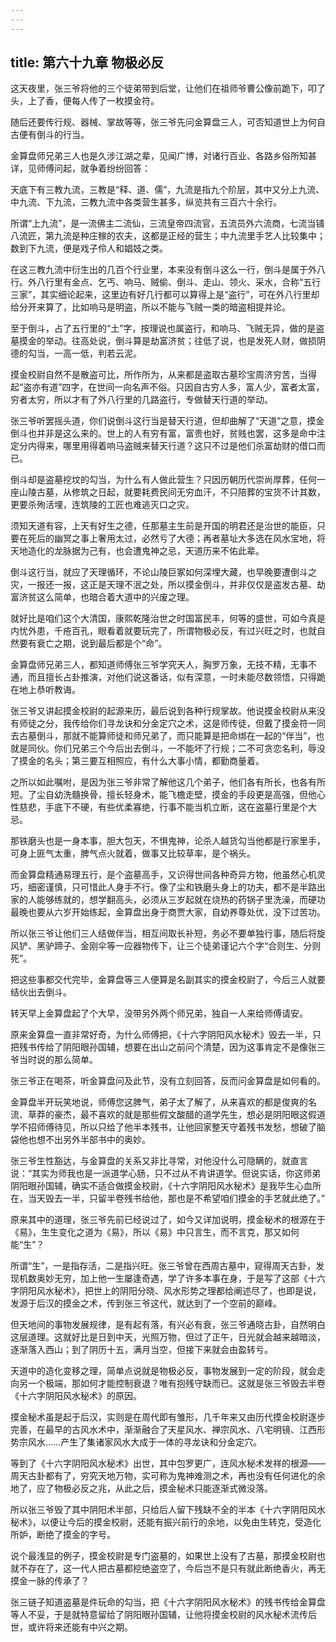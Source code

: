 ```yaml
---
---
---
```

title: 第六十九章 物极必反
---




这天夜里，张三爷将他的三个徒弟带到后堂，让他们在祖师爷曹公像前跪下，叩了头，上了香，便每人传了一枚摸金符。

随后还要传行规、器械、掌故等等，张三爷先问金算盘三人，可否知道世上为何自古便有倒斗的行当。

金算盘师兄弟三人也是久涉江湖之辈，见闻广博，对诸行百业、各路乡俗所知甚详，见师傅问起，就争着纷纷回答：

天底下有三教九流，三教是“释、道、儒”，九流是指九个阶层，其中又分上九流、中九流、下九流，三教九流中各类营生甚多，纵览共有三百六十余行。

所谓“上九流”，是一流佛主二流仙，三流皇帝四流官，五流员外六流商，七流当铺八流匠，第九流是种庄稼的农夫，这都是正经的营生；中九流里手艺人比较集中；数到下九流，便是戏子伶人和娼妓之类。

在这三教九流中衍生出的几百个行业里，本来没有倒斗这么一行，倒斗是属于外八行。外八行里有金点、乞丐、响马、贼偷、倒斗、走山、领火、采水，合称“五行三家”，其实细论起来，这里边有好几行都可以算得上是“盗行”，可在外八行里却给分开来算了，比如响马是明盗，所以不能与飞贼一类的暗盗相提并论。

至于倒斗，占了五行里的“土”字，按理说也属盗行，和响马、飞贼无异，做的是盗墓摸金的举动。往高处说，倒斗算是劫富济贫；往低了说，也是发死人财，做损阴德的勾当，一高一低，判若云泥。

摸金校尉自然不是散盗可比，所作所为，从来都是盗取古墓珍宝周济穷苦，当得起“盗亦有道”四字，在世间一向名声不俗。只因自古穷人多，富人少，富者太富，穷者太穷，所以才有了外八行里的几路盗行，专做替天行道的举动。

张三爷听罢摇头道，你们说倒斗这行当是替天行道，但却曲解了“天道”之意，摸金倒斗也并非是这么来的。世上的人有穷有富，富贵也好，贫贱也罢，这多是命中注定分内得来，哪里用得着响马盗贼来替天行道？这只不过是他们杀富劫财的借口而已。

倒斗却是盗墓挖坟的勾当，为什么有人做此营生？只因历朝历代崇尚厚葬，任何一座山陵古墓，从修筑之日起，就要耗费民间无穷血汗，不只陪葬的宝货不计其数，更要杀殉活埋，连筑陵的工匠也难逃灭口之灾。

须知天道有容，上天有好生之德，任那墓主生前是开国的明君还是治世的能臣，只要在死后的幽冥之事上奢用太过，必然亏了大德；再者墓址大多选在风水宝地，将天地造化的龙脉据为己有，也会遭鬼神之忌，天道历来不佑此辈。

倒斗这行当，就应了天理循环，不论山陵巨冢如何深埋大藏，也早晚要遭倒斗之灾，一报还一报，这正是天理不泯之处，所以摸金倒斗，并非仅仅是盗发古墓、劫富济贫这么简单，也暗合着大道中的兴废之理。

就好比是咱们这个大清国，康熙乾隆治世之时国富民丰，何等的盛世，可如今真是内忧外患，千疮百孔，眼看着就要玩完了，所谓物极必反，有过兴旺之时，也就自然要有衰亡之期，说到最后都是个“命”。

金算盘师兄弟三人，都知道师傅张三爷学究天人，胸罗万象，无技不精，无事不通，而且擅长占卦推演，对他们说这番话，似有深意，一时未能尽数领悟，只得跪在地上恭听教诲。

张三爷又讲起摸金校尉的起源来历，最后说到各种行规掌故。他说摸金校尉从来没有师徒之分，我传给你们寻龙诀和分金定穴之术，这是师传徒，但戴了摸金符一同去古墓倒斗，那就不能算师徒和师兄弟了，而只能算是把命绑在一起的“伴当”，也就是同伙。你们兄弟三个今后出去倒斗，一不能坏了行规；二不可贪恋名利，辱没了摸金的名头；第三要互相照应，有什么大事小情，都勤商量着。

之所以如此嘱咐，是因为张三爷非常了解他这几个弟子，他们各有所长，也各有所短。了尘自幼洗髓换骨，擅长轻身术，能飞檐走壁，摸金的手段更是高强，但他心性慈悲，手底下不硬，有些优柔寡绝，行事不能当机立断，这在盗墓行里是个大忌。

那铁磨头也是一身本事，胆大包天，不惧鬼神，论杀人越货勾当他都是行家里手，可身上匪气太重，脾气点火就着，做事又比较草率，是个祸头。

而金算盘精通易理五行，是个盗墓高手，又识得世间各种奇异方物，他虽然心机灵巧，细密谨慎，只可惜此人身手不行。像了尘和铁磨头身上的功夫，都不是半路出家的人能够练就的，想学翻高头，必须从三岁起就在烧热的药锅子里洗澡，而硬功最晚也要从六岁开始练起，金算盘出身于商贾大家，自幼养尊处优，没下过苦功。

所以张三爷让他们三人结做伴当，相互间取长补短，务必不要单独行事，随后将旋风铲、黑驴蹄子、金刚伞等一应器物传下，让三个徒弟谨记六个字“合则生、分则死”。

把这些事都交代完毕，金算盘等三人便算是名副其实的摸金校尉了，今后三人就要结伙出去倒斗。

转天早上金算盘起了个大早，没带另外两个师兄弟，独自一人来给师傅请安。

原来金算盘一直非常好奇，为什么师傅把，《十六字阴阳风水秘术》毁去一半，只把残书传给了阴阳眼孙国辅，想要在出山之前问个清楚，因为这事肯定不是像张三爷当时说的那么简单。

张三爷正在喝茶，听金算盘问及此节，没有立刻回答，反而问金算盘是如何看的。

金算盘半开玩笑地说，师傅您这脾气，弟子太了解了，从来喜欢的都是俊爽的名流、草莽的豪杰，最不喜欢的就是那些假文酸醋的道学先生，想必是阴阳眼这假道学不招师傅待见，所以只给了他半本残书，让他回家整天守着残书发愁，想破了脑袋他也想不出另外半部书中的奥妙。

张三爷生性豁达，与金算盘的关系又非比寻常，对他没什么可隐瞒的，就直言说：“其实为师我也是一派道学心肠，只不过从不肯讲道学。但说实话，你这师弟阴阳眼孙国辅，确实不适合做摸金校尉，《十六字阴阳风水秘术》是我毕生心血所在，当天毁去一半，只留半卷残书给他，那也是不希望咱们摸金的手艺就此绝了。”

原来其中的道理，张三爷先前已经说过了，如今又详加说明，摸金秘术的根源在于《易》，生生变化之道为《易》，所以《易》中只言生，而不言克，那又如何能“生”？

所谓“生”，一是指存活，二是指兴旺。张三爷曾在西周古墓中，窥得周天古卦，发现机数奥妙无穷，加上他一生屡逢奇遇，学了许多本事在身，于是写了这部《十六字阴阳风水秘术》，把世上的阴阳分晓、风水形势之理都给阐述尽了，也即是说，发源于后汉的摸金之术，传到张三爷这代，就达到了一个空前的巅峰。

但天地间的事物发展规律，是有起有落，有兴必有衰，张三爷通晓古卦，自然明白这层道理。这就好比是日到中天，光照万物，但过了正午，日光就会越来越暗淡，逐渐落入西山；到了阴历十五，满月当空，但接下来就会由盈转亏。

天道中的造化变移之理，简单点说就是物极必反，事物发展到一定的阶段，就会走向另一个极端，那如何才能控制衰退？唯有抱残守缺而已。这就是张三爷毁去半卷《十六字阴阳风水秘术》的原因。

摸金秘术虽是起于后汉，实则是在周代即有雏形，几千年来又由历代摸金校尉逐步完善，在最早的古风水术中，渐渐融合了天星风水、禅宗风水、八宅明镜、江西形势宗风水……产生了集诸家风水大成于一体的寻龙诀和分金定穴。

等到了《十六字阴阳风水秘术》出世，其中包罗更广，连风水秘术发祥的根源——周天古卦都有了，穷究天地万物，实可称为鬼神难测之术，再也没有任何进化的余地了，应了物极必反之兆，从此之后，摸金秘术只能逐渐式微没落。

所以张三爷毁了其中阴阳术半部，只给后人留下残缺不全的半本《十六字阴阳风水秘术》，以便让今后的摸金校尉，还能有振兴前行的余地，以免由生转克，受造化所妒，断绝了摸金的字号。

说个最浅显的例子，摸金校尉是专门盗墓的，如果世上没有了古墓，那摸金校尉也就不存在了，这一代人把古墓都挖绝盗空了，今后岂不是只有就此断绝香火，再无摸金一脉的传承了？

张三链子知道盗墓是件玩命的勾当，把《十六字阴阳风水秘术》的残书传给金算盘等人不妥，于是就特意留给了阴阳眼孙国辅，让他将摸金校尉的风水秘术流传后世，或许将来还能有中兴之期。
